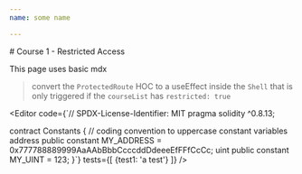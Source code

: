 ```yaml
---
name: some name

---
```




<ProtectedRoute>

<Instructions>
# Course 1 - Restricted Access

This page uses basic mdx

> convert the `ProtectedRoute` HOC to a useEffect inside the `Shell`
> that is only triggered if the `courseList` has `restricted: true`
</Instructions>

<Editor 
code={`// SPDX-License-Identifier: MIT
pragma solidity ^0.8.13;

contract Constants {
   // coding convention to uppercase constant variables
   address public constant MY_ADDRESS = 0x777788889999AaAAbBbbCcccddDdeeeEfFFfCcCc;
   uint public constant MY_UINT = 123;
}`} 
tests={[
    {test1: 'a test'}
]}
/>

</ProtectedRoute>
